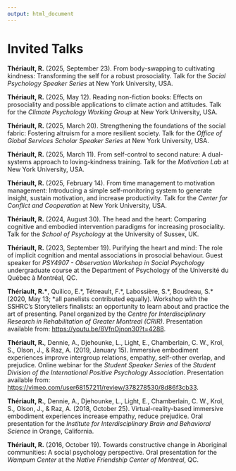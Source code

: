 ```yaml
---
output: html_document
---
```


\setlength{\parindent}{-0.2in}
\setlength{\leftskip}{0.2in}
\setlength{\parskip}{8pt}
\footnotesize

<!-- \pagebreak -->

# Invited Talks

**Thériault, R.** (2025, September 23). From body-swapping to cultivating kindness: Transforming the self for a robust prosociality. Talk for the *Social Psychology Speaker Series* at New York University, USA.

**Thériault, R.** (2025, May 12). Reading non-fiction books: Effects on prosociality and possible applications to climate action and attitudes. Talk for the *Climate Psychology Working Group* at New York University, USA.

**Thériault, R.** (2025, March 20). Strengthening the foundations of the social fabric: Fostering altruism for a more resilient society. Talk for the *Office of Global Services Scholar Speaker Series* at New York University, USA.

**Thériault, R.** (2025, March 11). From self-control to second nature: A dual-systems approach to loving-kindness training. Talk for the *Motivation Lab* at New York University, USA.

**Thériault, R.** (2025, February 14). From time management to motivation management: Introducing a simple self-monitoring system to generate insight, sustain motivation, and increase productivity. Talk for the *Center for Conflict and Cooperation* at New York University, USA.

**Thériault, R.** (2024, August 30). The head and the heart: Comparing cognitive and embodied intervention paradigms for increasing prosociality. Talk for the *School of Psychology* at the University of Sussex, UK.

<!-- **Thériault, R.** (2024, June 14). The head and the heart: Exploring contemplative approaches to expanding the identity circle. Online talk for the *Social Identity & Morality Lab* at New York University, USA. -->

**Thériault, R.** (2023, September 19). Purifying the heart and mind: The role of implicit cognition and mental associations in prosocial behaviour. Guest speaker for *PSY4907 - Observation Workshop in Social Psychology* undergraduate course at the Department of Psychology of the Université du Québec à Montréal, QC.
<!-- Purifier le cœur et l'esprit : le rôle de la cognition implicite et des associations mentales dans le comportement prosocial -->

**Thériault, R.\***, Quilico, E.\*, Tétreault, F.\*, Labossière, S.\*, Boudreau, S.\* (2020, May 13; \*all panelists contributed equally). Workshop with the SSHRC's Storytellers finalists: an opportunity to learn about and practice the art of presenting. Panel organized by the *Centre for Interdisciplinary Research in Rehabilitation of Greater Montreal (CRIR)*. Presentation available from: <https://youtu.be/8VfnOjnon30?t=4288>.
<!-- Atelier avec les finalistes du concours CRSH -- J'ai une histoire à raconter : une occasion d'apprendre et pratiquer l'art de la présentation -->

**Thériault, R.**, Dennie, A., Djehounke, L., Light, E., Chamberlain, C. W., Krol, S., Olson, J., & Raz, A. (2019, January 15). Immersive embodiment experiences improve intergroup relations, empathy, self-other overlap, and prejudice. Online webinar for the *Student Speaker Series* of the *Student Division of the International Positive Psychology Association*. Presentation available from: <https://vimeo.com/user68157211/review/378278530/8d86f3cb33>.

**Thériault, R.**, Dennie, A., Djehounke, L., Light, E., Chamberlain, C. W., Krol, S., Olson, J., & Raz, A. (2018, October 25). Virtual-reality-based immersive embodiment experiences increase empathy, reduce prejudice. Oral presentation for the *Institute for Interdisciplinary Brain and Behavioral Science* in Orange, California.

<!-- **Thériault, R.**, & Raz, A. (2016, December 8). Diagnosing asthma across Canada: question marks... and exclamation points! Oral presentation for the *Chronic Diseases Seminar* for the *Research Center* *of the* *Hôpital Sacré-Coeur de Montréal*, QC. -->

**Thériault, R.** (2016, October 19). Towards constructive change in Aboriginal communities: A social psychology perspective. Oral presentation for the *Wampum Center* at the *Native Friendship Center of Montreal*, QC.
<!-- Vers un changement constructif dans les communautés autochtones : une perspective de psychologie sociale -->
